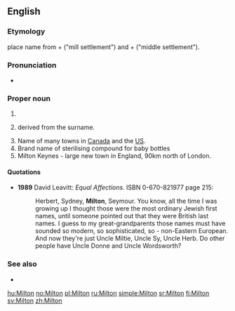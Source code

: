==English==

===Etymology===
{{etyl|ang}} place name from {{term|mylen|lang=ang}} + {{term|tun|lang=ang}} ("mill settlement") and {{term|middel|lang=ang}} + {{term|tun|lang=ang}} ("middle settlement").

===Pronunciation===
* {{IPA|/ˈmɪltən/|lang=en}}

===Proper noun===
{{en-proper noun}}

# {{surname|[[habitational]]|from=Old English}} 
# {{given name|male|from=surnames}} derived from the surname.
# Name of many towns in [[Canada]] and the [[US]].
# Brand name of sterilising compound for baby bottles
# Milton Keynes - large new town in England, 90km north of London.


====Quotations====
* '''1989''' David Leavitt: ''Equal Affections''. ISBN 0-670-821977 page 215:
*: Herbert, Sydney, '''Milton''', Seymour. You know, all the time I was growing up I thought those were the most ordinary Jewish first names, until someone pointed out that they were British last names. I guess to my great-grandparents those names must have sounded so modern, so sophisticated, so - non-Eastern European. And now they're just Uncle Miltie, Uncle Sy, Uncle Herb. Do other people have Uncle Donne and Uncle Wordsworth?

===See also===
* {{pedialite}}

[[hu:Milton]]
[[no:Milton]]
[[pl:Milton]]
[[ru:Milton]]
[[simple:Milton]]
[[sr:Milton]]
[[fi:Milton]]
[[sv:Milton]]
[[zh:Milton]]
